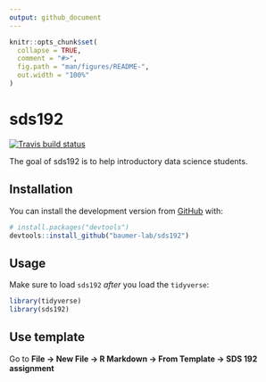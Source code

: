 ```yaml
---
output: github_document
---
```


<!-- README.md is generated from README.Rmd. Please edit that file -->

```r
knitr::opts_chunk$set(
  collapse = TRUE,
  comment = "#>",
  fig.path = "man/figures/README-",
  out.width = "100%"
)
```

# sds192

<!-- badges: start -->
[![Travis build status](https://travis-ci.org/baumer-lab/sds192.svg?branch=master)](https://travis-ci.org/baumer-lab/sds192)
<!-- badges: end -->

The goal of sds192 is to help introductory data science students. 

## Installation

You can install the development version from [GitHub](https://github.com/) with:

``` r
# install.packages("devtools")
devtools::install_github("baumer-lab/sds192")
```
## Usage

Make sure to load `sds192` *after* you load the `tidyverse`:

```r
library(tidyverse)
library(sds192)
```

## Use template

Go to **File -> New File -> R Markdown -> From Template -> SDS 192 assignment**